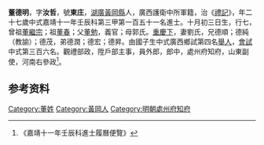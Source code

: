 {{明清人物信息框
| 姓名 = 董德明
| 原名 =
| 圖片名稱= 
| 圖片大小 =
| 圖片說明 = 
| 最高職務 =
| 國家 = 大明 
| 爵位 =
| 籍貫 = [[湖廣|湖廣]][[黃岡縣|黃岡縣]]
| 族裔 = 
| 旗籍 = 
| 字號 = 
| 諡號 =
| 出生日期 = 十月初三日
| 出生地點 =
| 逝世日期 = 
| 逝世地點 =
| 墓葬 =
| 配偶 = 劉氏
| 親屬 = 曾祖[[董繼宗|董繼宗]]，祖[[董春|董春]]，父[[董勉|董勉]]，母郭氏
| 出身 =
* 嘉靖十一年壬辰科進士
| 經歷 =
| 著作 =  
*
*
*
}}
'''董德明'''{{BD|1506年||？年||}}，字'''汝哲'''，號'''東庄'''，[[湖廣|湖廣]][[黃岡縣|黃岡縣]]人，廣西護衛中所軍籍，治《[[禮記|禮記]]》，年二十七歲中式嘉靖十一年壬辰科第三甲第一百五十一名進士。十月初三日生，行七，曾祖[[董繼宗|董繼宗]]；祖[[董春|董春]]；父[[董勉|董勉]]，義官；母郭氏。[[重慶下|重慶下]]，妻劉氏，兄德順；德純（教諭）；德茂，弟德潤；德宏；德昇。由國子生中式廣西鄉試第四名[[舉人|舉人]]，[[會試|會試]]中式第三百六名。觀禮部政，陞戶部主事，員外郎，郎中，處州府知府，山東副使，河南右參政<ref>《嘉靖十一年壬辰科進士履曆便覽》</ref>。

== 参考资料 ==
{{reflist}}

{{start box}}
{{s-off}}
{{s-before|[[李冕_(嘉靖進士)|李冕]]}}
{{s-title|明朝處州府知府|嘉靖年間}}
{{s-after|[[方介|方介]]}}
{{end box}}

{{嘉靖十一年壬辰科殿试金榜}}

{{Authority control}}
{{DEFAULTSORT:}}
[[Category:董姓|Category:董姓]]
[[Category:黃岡人|Category:黃岡人]]
[[Category:明朝處州府知府|Category:明朝處州府知府]]


{{明朝人物小作品}}